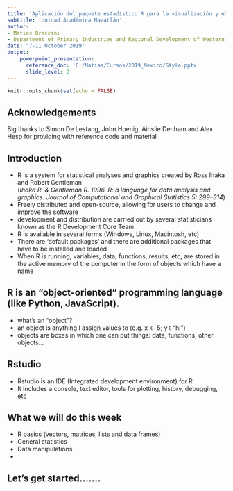 ```yaml
---
title: 'Aplicación del paquete estadístico R para la visualización y el análisis de datos pesqueros y ecológicos'
subtitle: 'Unidad Académica Mazatlán'
author: 
- Matias Braccini
- Department of Primary Industries and Regional Development of Western Australia
date: "7-11 October 2019"
output: 
    powerpoint_presentation:
      reference_doc: 'C:/Matias/Cursos/2019_Mexico/Style.pptx'
      slide_level: 2
---
```



```r
knitr::opts_chunk$set(echo = FALSE)
```


## Acknowledgements
Big thanks to Simon De Lestang, John Hoenig, Ainslie Denham and Alex Hesp for providing with reference code and material 

## Introduction
- R is a system for statistical analyses and graphics created by Ross Ihaka and Robert Gentleman <br>
(*Ihaka R. & Gentleman R. 1996. R: a language for data analysis and graphics. Journal of Computational and Graphical Statistics 5: 299–314*)
- Freely distributed and open-source, allowing for users to change and improve the software
- development and distribution are carried out by several statisticians known as the R Development Core Team
- R is available in several forms (Windows, Linux, Macintosh, etc)
- There are 'default packages' and there are additional packages that have to be installed and loaded
- When R is running, variables, data, functions, results, etc, are stored in
the active memory of the computer in the form of objects which have a name

## R is an “object-oriented” programming language (like Python, JavaScript).
- what's an “object”?
-  an object is anything I assign values to (e.g. x <- 5; y<-"hi")
- objects are boxes in which one can put things: data, functions, other objects...

## Rstudio
- Rstudio is an IDE (Integrated development environment) for R
- It includes a console, text editor, tools for plotting, history, debugging, etc

## What we will do this week
- R basics (vectors, matrices, lists and data frames)
- General statistics
- Data manipulations
- 


## Let's get started.......
